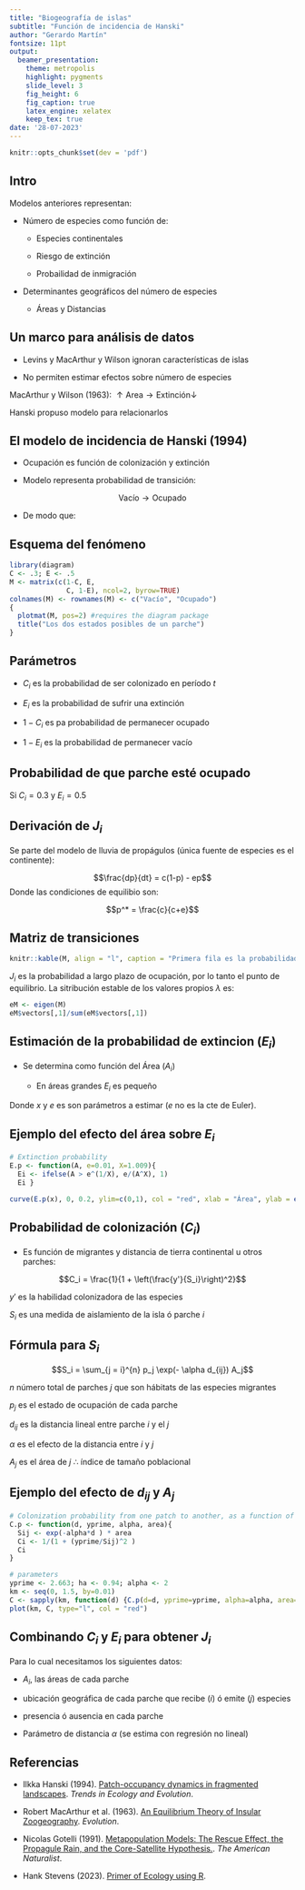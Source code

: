 ```yaml
---
title: "Biogeografía de islas" 
subtitle: "Función de incidencia de Hanski"
author: "Gerardo Martín"
fontsize: 11pt
output: 
  beamer_presentation:
    theme: metropolis
    highlight: pygments
    slide_level: 3
    fig_height: 6
    fig_caption: true
    latex_engine: xelatex
    keep_tex: true
date: '28-07-2023'
---
```


```r
knitr::opts_chunk$set(dev = 'pdf')
```

## Intro

Modelos anteriores representan:

  - Número de especies como función de:
  
      - Especies continentales
      
      - Riesgo de extinción
      
      - Probailidad de inmigración
      
  - Determinantes geográficos del número de especies
  
      - Áreas y Distancias
      
## Un marco para análisis de datos

- Levins y MacArthur y Wilson ignoran características de islas

- No permiten estimar efectos sobre número de especies 

MacArthur y Wilson (1963): $\uparrow \mathrm{Area} \rightarrow \mathrm{Extinción} \downarrow$ 

Hanski propuso modelo para relacionarlos

## El modelo de incidencia de Hanski (1994)

- Ocupación es función de colonización y extinción

- Modelo representa probabilidad de transición:

$$\mathrm{Vacío} \rightarrow \mathrm{Ocupado}$$

- De modo que:

\begin{align}
\mathrm{Estado}_t &= \mathrm{Vacío} \\
\mathrm{Estado}_{t+1} &= \mathrm{Ocupado}
\end{align}

## Esquema del fenómeno

```r
library(diagram)
C <- .3; E <- .5
M <- matrix(c(1-C, E,
              C, 1-E), ncol=2, byrow=TRUE)
colnames(M) <- rownames(M) <- c("Vacío", "Ocupado")
{
  plotmat(M, pos=2) #requires the diagram package
  title("Los dos estados posibles de un parche")
}
```

## Parámetros

- $C_i$ es la probabilidad de ser colonizado en período $t$

- $E_i$ es la probabilidad de sufrir una extinción

- $1-C_i$ es pa probabilidad de permanecer ocupado

- $1 - E_i$ es la probabilidad de permanecer vacío

## Probabilidad de que parche esté ocupado

\begin{equation}
J_i = \frac{C_i}{C_i + E_i}
\end{equation}

Si $C_i = 0.3$ y $E_i = 0.5$

\begin{equation}
J_i = \frac{0.3}{0.3 + 0.5} = 0.375
\end{equation}

## Derivación de $J_i$

Se parte del modelo de lluvia de propágulos (única fuente de especies es el continente):

$$\frac{dp}{dt} = c(1-p) - ep$$
Donde las condiciones de equilibio son:

$$p^* = \frac{c}{c+e}$$

## Matriz de transiciones

```r
knitr::kable(M, align = "l", caption = "Primera fila es la probabilidad asociada a *t*. Segunda fila a *t+1*.")
```

$J_i$ es la probabilidad a largo plazo de ocupación, por lo tanto el punto de equilibrio. La sitribución estable de los valores propios $\lambda$ es:

```r
eM <- eigen(M)
eM$vectors[,1]/sum(eM$vectors[,1])
```

## Estimación de la probabilidad de extincion ($E_i$)

- Se determina como función del Área ($A_i$)

    - En áreas grandes $E_i$ es pequeño
\begin{equation}
E_i = \left\{ \begin{aligned}
\frac{e}{A^x} \mathrm{\ si\ } A_i > e^{1/x}\\
1 \mathrm{\ si\ } A_i \leq e^{1/x}
\end{aligned} \right.
\end{equation}

Donde $x$ y $e$ es son parámetros a estimar ($e$ no es la cte de Euler).

## Ejemplo del efecto del área sobre $E_i$

```r
# Extinction probability
E.p <- function(A, e=0.01, X=1.009){
  Ei <- ifelse(A > e^(1/X), e/(A^X), 1)
  Ei }

curve(E.p(x), 0, 0.2, ylim=c(0,1), col = "red", xlab = "Área", ylab = expression(E[i]))
```

## Probabilidad de colonización ($C_i$)

- Es función de migrantes y distancia de tierra continental u otros parches:

$$C_i = \frac{1}{1 + \left(\frac{y'}{S_i}\right)^2}$$

$y'$ es la habilidad colonizadora de las especies

$S_i$ es una medida de aislamiento de la isla ó parche $i$

## Fórmula para $S_i$

$$S_i = \sum_{j = i}^{n} p_j \exp(- \alpha d_{ij}) A_j$$

$n$ número total de parches $j$ que son hábitats de las especies migrantes

$p_j$ es el estado de ocupación de cada parche

$d_{ij}$ es la distancia lineal entre parche $i$ y el $j$

$\alpha$ es el efecto de la distancia entre $i$ y $j$

$A_j$ es el área de $j$ $\therefore$ índice de tamaño poblacional

## Ejemplo del efecto de $d_{ij}$ y $A_j$

```r
# Colonization probability from one patch to another, as a function of distance
C.p <- function(d, yprime, alpha, area){
  Sij <- exp(-alpha*d ) * area
  Ci <- 1/(1 + (yprime/Sij)^2 )
  Ci
}

# parameters
yprime <- 2.663; ha <- 0.94; alpha <- 2
km <- seq(0, 1.5, by=0.01)
C <- sapply(km, function(d) {C.p(d=d, yprime=yprime, alpha=alpha, area=ha)})
plot(km, C, type="l", col = "red")
```

## Combinando $C_i$ y $E_i$ para obtener $J_i$

\begin{equation}
J_i = \frac{1}{1 + \left( 1 + \left[ \frac{y'}{S_i} \right]^2 \right) \frac{e}{A_i^x}}
\end{equation}

Para lo cual necesitamos los siguientes datos:

- $A_i$, las áreas de cada parche

- ubicación geográfica de cada parche que recibe ($i$) ó emite ($j$) especies

- presencia ó ausencia en cada parche

- Parámetro de distancia $\alpha$ (se estima con regresión no lineal)

## Referencias

- Ilkka Hanski (1994). [Patch-occupancy dynamics in fragmented landscapes](https://doi.org/10.1016/0169-5347(94)90177-5). *Trends in Ecology and Evolution*.

- Robert MacArthur et al. (1963). [An Equilibrium Theory of Insular Zoogeography](https://doi.org/10.2307/2407089). *Evolution*.

- Nicolas Gotelli (1991). [Metapopulation Models: The Rescue Effect, the Propagule Rain, and the Core-Satellite Hypothesis.](https://www.journals.uchicago.edu/doi/10.1086/285249). *The American Naturalist*.

- Hank Stevens (2023). [Primer of Ecology using R](https://hankstevens.github.io/Primer-of-Ecology/index.html).